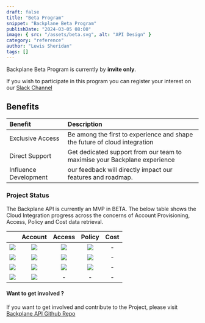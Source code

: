 ```yaml
---
draft: false
title: "Beta Program"
snippet: "Backplane Beta Program"
publishDate: "2024-03-05 08:00"
image: { src: "/assets/beta.svg", alt: "API Design" }
category: "reference"
author: "Lewis Sheridan"
tags: []
---
```



Backplane Beta Program is currently by **invite only**.

If you wish to participate in this program you can register your interest on our [Slack Channel](https://backplane-dev.slack.com/archives/C07CSJYU2QH)

## Benefits

| Benefit               | Description                                                                |
| :-------------------- | :------------------------------------------------------------------------- |
| Exclusive Access      | Be among the first to experience and shape the future of cloud integration |
| Direct Support        | Get dedicated support from our team to maximise your Backplane experience  |
| Influence Development | our feedback will directly impact our features and roadmap.                |

### Project Status

The Backplane API is currently an MVP in BETA. The below table shows the Cloud Integration progress across the concerns of Account Provisioning, Access, Policy and Cost data retrieval.

|                                                              |                           Account                           |                           Access                            |                           Policy                            | Cost |
| :----------------------------------------------------------: | :---------------------------------------------------------: | :---------------------------------------------------------: | :---------------------------------------------------------: | :--: |
| <img src="/assets/azure.svg" class="w-10 m-0 p-0 mx-auto" /> | <img src="/assets/check.svg" class="w-8 m-0 p-0 mx-auto" /> | <img src="/assets/check.svg" class="w-8 m-0 p-0 mx-auto" /> | <img src="/assets/check.svg" class="w-8 m-0 p-0 mx-auto" /> |  -   |
|  <img src="/assets/gcp.svg" class="w-10 m-0 p-0 mx-auto" />  | <img src="/assets/check.svg" class="w-8 m-0 p-0 mx-auto" /> | <img src="/assets/check.svg" class="w-8 m-0 p-0 mx-auto" /> | <img src="/assets/check.svg" class="w-8 m-0 p-0 mx-auto" /> |  -   |
|  <img src="/assets/aws.svg" class="w-10 m-0 p-0 mx-auto" />  | <img src="/assets/check.svg" class="w-8 m-0 p-0 mx-auto" /> | <img src="/assets/check.svg" class="w-8 m-0 p-0 mx-auto" /> | <img src="/assets/check.svg" class="w-8 m-0 p-0 mx-auto" /> |  -   |
|  <img src="/assets/oci.svg" class="w-10 m-0 p-0 mx-auto" />  | <img src="/assets/check.svg" class="w-8 m-0 p-0 mx-auto" /> |                              -                              |                              -                              |  -   |

#### Want to get involved ?

If you want to get involved and contribute to the Project, please visit [Backplane API Github Repo](https://github.com/backplane-cloud/backplane-api)
